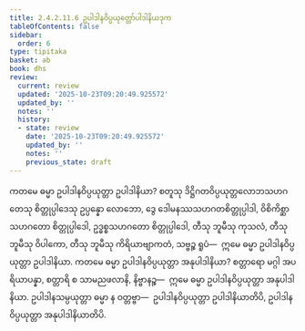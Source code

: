 ```yaml
---
title: 2.4.2.11.6 ဥပါဒါနဝိပ္ပယုတ္တော်ပါဒါနိယဒုက
tableOfContents: false
sidebar:
  order: 6
type: tipitaka
basket: ab
book: dhs
review:
  current: review
  updated: '2025-10-23T09:20:49.925572'
  updated_by: ''
  notes: ''
  history:
  - state: review
    date: '2025-10-23T09:20:49.925572'
    updated_by: ''
    notes: ''
    previous_state: draft
---
```



<ReviewStatus review={frontmatter.review} showDetails={true} />

<HypothesisAnnotation frontmatter={frontmatter} />

<DynamicBreadcrumb />

<Division number="1563" book="dhs" e="ch" v="29" p="291">

<Paragraph number="2274" book="dhs">
ကတမေ ဓမ္မာ ဥပါဒါနဝိပ္ပယုတ္တာ ဥပါဒါနိယာ? စတူသု ဒိဋ္ဌိဂတဝိပ္ပယုတ္တလောဘသဟဂတေသု စိတ္တုပ္ပါဒေသု ဥပ္ပန္နော လောဘော, ဒွေ ဒေါမနဿသဟဂတစိတ္တုပ္ပါဒါ, ဝိစိကိစ္ဆာသဟဂတော စိတ္တုပ္ပါဒေါ, ဥဒ္ဓစ္စသဟဂတော စိတ္တုပ္ပါဒေါ, တီသု ဘူမီသု ကုသလံ, တီသု ဘူမီသု ဝိပါကော, တီသု ဘူမီသု ကိရိယာဗျာကတံ, သဗ္ဗဉ္စ ရူပံ—  ဣမေ ဓမ္မာ ဥပါဒါနဝိပ္ပယုတ္တာ ဥပါဒါနိယာ.
</Paragraph>

</Division>
<Division number="1564" book="dhs" e="ch" v="29" p="291">

<Paragraph number="2275" book="dhs">
ကတမေ ဓမ္မာ ဥပါဒါနဝိပ္ပယုတ္တာ အနုပါဒါနိယာ? စတ္တာရော မဂ္ဂါ အပရိယာပန္နာ, စတ္တာရိ စ သာမညဖလာနိ, နိဗ္ဗာနဉ္စ—  ဣမေ ဓမ္မာ ဥပါဒါနဝိပ္ပယုတ္တာ အနုပါဒါနိယာ. ဥပါဒါနသမ္ပယုတ္တာ ဓမ္မာ န ဝတ္တဗ္ဗာ—  ဥပါဒါနဝိပ္ပယုတ္တာ ဥပါဒါနိယာတိပိ, ဥပါဒါနဝိပ္ပယုတ္တာ အနုပါဒါနိယာတိပိ.
</Paragraph>
</Division>